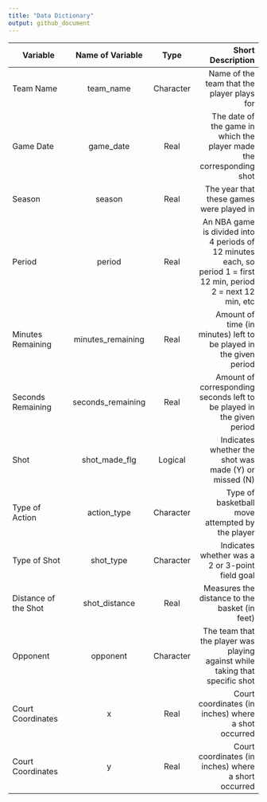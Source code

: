 ```yaml
---
title: "Data Dictionary"
output: github_document
---
```


| Variable             | Name of Variable | Type      | Short Description |
|----------------------|:----------------:|:---------:|------------------:|
| Team Name            | team_name        | Character | Name of the team that the player plays for |
| Game Date            | game_date        | Real      | The date of the game in which the player made the corresponding shot |
| Season               | season           | Real      | The year that these games were played in |
| Period               | period           | Real      | An NBA game is divided into 4 periods of 12 minutes each, so period 1 = first 12 min, period 2 = next 12 min, etc |
| Minutes Remaining    | minutes_remaining| Real      | Amount of time (in minutes) left to be played in the given period
| Seconds Remaining    | seconds_remaining| Real      | Amount of corresponding seconds left to be played in the given period |
| Shot                 | shot_made_flg    | Logical   | Indicates whether the shot was made (Y) or missed (N) |
| Type of Action       | action_type      | Character | Type of basketball move attempted by the player |
| Type of Shot         | shot_type        | Character | Indicates whether was a 2 or 3-point field goal |
| Distance of the Shot | shot_distance    | Real      | Measures the distance to the basket (in feet) |
| Opponent             | opponent         | Character | The team that the player was playing against while taking that specific shot |
| Court Coordinates    | x                | Real      | Court coordinates (in inches) where a shot occurred |
| Court Coordinates    | y                | Real      | Court coordinates (in inches) where a short occurred |


